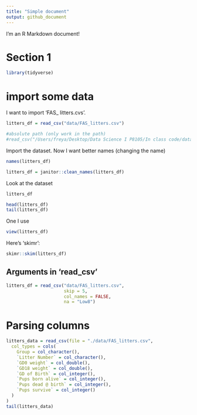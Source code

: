 ```yaml
---
title: "Simple document"
output: github_document
---
```


I'm an R Markdown document! 

# Section 1

```r
library(tidyverse)
```

# import some data

I want to import 'FAS_ litters.cvs'.

```r
litters_df = read_csv("data/FAS_litters.csv")

#absolute path (only work in the path)
#read_csv("/Users/freya/Desktop/Data Science I P8105/In class code/data_wrangling_i/data/FAS_litters.csv")
```

Import the dataset. Now I want better names (changing the name)

```r
names(litters_df)

litters_df = janitor::clean_names(litters_df)
```

Look at the dataset

```r
litters_df

head(litters_df)
tail(litters_df)
```

One I use 

```r
view(litters_df)
```

Here's 'skimr':

```r
skimr::skim(litters_df)
```

## Arguments in 'read_csv'

```r
litters_df = read_csv("data/FAS_litters.csv",
                      skip = 5,
                      col_names = FALSE,
                      na = "Low8")
```

# Parsing columns
```r
litters_data = read_csv(file = "./data/FAS_litters.csv",
  col_types = cols(
    Group = col_character(),
    `Litter Number` = col_character(),
    `GD0 weight` = col_double(),
    `GD18 weight` = col_double(),
    `GD of Birth` = col_integer(),
    `Pups born alive` = col_integer(),
    `Pups dead @ birth` = col_integer(),
    `Pups survive` = col_integer()
  )
)
tail(litters_data)
```

